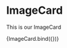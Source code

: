 
<Meta title="components/atoms/ImageCard" decorators={[withDesign]} />

# ImageCard

This is our ImageCard

<Canvas>
  <Story
    name="ImageCard"
    parameters={{
      design: {
        type: 'figma',
        url: '',
      },
    }}
    argTypes={{
      imagePosition: {
        control: {
          type: 'radio',
          options: ['left', 'right'],
        },
      },
    }}
    args={{
      imageSrc: RentImg,
      footerText: 'Kapacita priestoru',
      smallGapCapacity: 120,
      bigGapCapacity: 60,
    }}
  >
    {ImageCard.bind({})}
  </Story>
</Canvas>

<ArgsTable of={ImageCard} />

